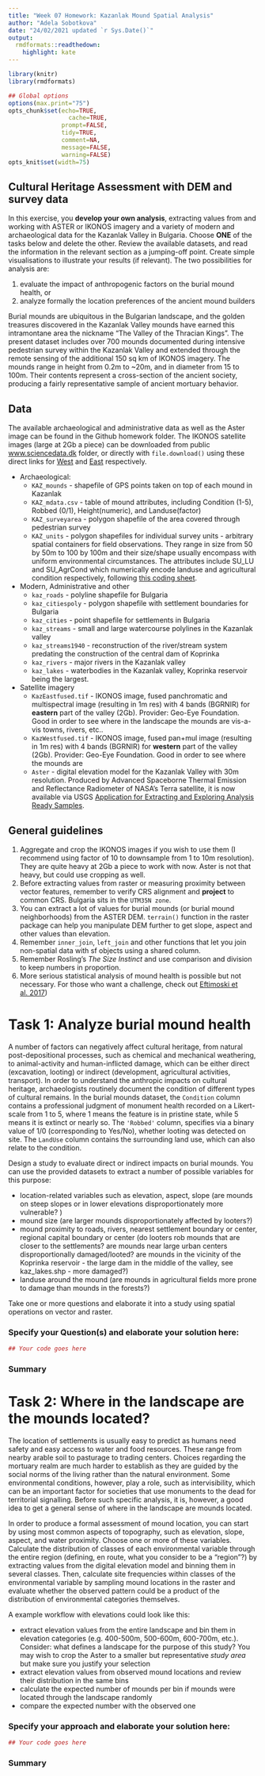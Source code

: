 ```yaml
---
title: "Week 07 Homework: Kazanlak Mound Spatial Analysis"
author: "Adela Sobotkova"
date: "24/02/2021 updated `r Sys.Date()`"
output:
  rmdformats::readthedown:
    highlight: kate
---
```


```r
library(knitr)
library(rmdformats)

## Global options
options(max.print="75")
opts_chunk$set(echo=TRUE,
	             cache=TRUE,
               prompt=FALSE,
               tidy=TRUE,
               comment=NA,
               message=FALSE,
               warning=FALSE)
opts_knit$set(width=75)
```
## Cultural Heritage Assessment with DEM and survey data 

In this exercise, you **develop your own analysis**,  extracting values from and working with ASTER or IKONOS imagery and a variety of modern and archaeological data for the Kazanlak Valley in Bulgaria. Choose **ONE** of the tasks below and delete the other. Review the available datasets, and read the information in the relevant section as a jumping-off point. Create simple  visualisations to illustrate your results (if relevant). The two possibilities for analysis are:

1. evaluate the impact of anthropogenic factors on the burial mound health, or
2. analyze formally the location preferences of the ancient mound builders

Burial mounds are ubiquitous in the Bulgarian landscape, and the golden treasures discovered in the Kazanlak Valley mounds have earned this intramontane area the nickname "The Valley of the Thracian Kings". The present dataset includes over 700 mounds documented during intensive pedestrian survey within the Kazanlak Valley and extended through the remote sensing of the additional 150 sq km of IKONOS imagery. The mounds range in height from 0.2m to ~20m, and in diameter from 15 to 100m. Their contents represent a cross-section of the ancient society, producing a fairly representative sample of ancient mortuary behavior.

## Data
The available archaeological and administrative data as well as the Aster image can be found in the Github homework folder. The IKONOS satellite images (large at 2Gb a piece) can be downloaded from public [www.sciencedata.dk](https://sciencedata.dk/shared/104dc1b7a08529650379d858979ae104) folder, or directly with `file.download()` using these direct links for [West](https://sciencedata.dk/public/104dc1b7a08529650379d858979ae104/KazWestfused.tif) and [East](https://sciencedata.dk/public/104dc1b7a08529650379d858979ae104/KazEastfused.tif) respectively. 

* Archaeological:
  - `KAZ_mounds` -  shapefile of GPS points taken on top of each mound in Kazanlak 
  - `KAZ_mdata.csv` - table of mound attributes, including Condition (1-5), Robbed (0/1), Height(numeric), and Landuse(factor)
  - `KAZ_surveyarea` - polygon shapefile of the area covered through pedestrian survey  
  - `KAZ_units` - polygon shapefiles for individual survey units - arbitrary spatial containers for field observations. They range in size from 50 by 50m to 100 by 100m and their size/shape usually encompass with uniform environmental circumstances. The attributes include SU_LU and SU_AgrCond which numerically encode landuse and agricultural condition respectively, following [this coding sheet](https://docs.google.com/spreadsheets/d/14HoYRAKdi4w82nzCqhVcynGyjwrB6gutBePIs3c7Om0/edit#gid=1709790093). 

* Modern, Administrative and other
  - `kaz_roads` - polyline shapefile for Bulgaria
  - `kaz_citiespoly` - polygon shapefile with settlement boundaries for Bulgaria
  - `kaz_cities` - point shapefile for settlements in Bulgaria
  - `kaz_streams` - small and large watercourse polylines in the Kazanlak valley
  - `kaz_streams1940` - reconstruction of the river/stream system predating the construction of the central dam of Koprinka
  - `kaz_rivers` - major rivers in the Kazanlak valley
  - `kaz_lakes` - waterbodies in the Kazanlak valley, Koprinka reservoir being the largest.

* Satellite imagery
  - `KazEastfused.tif` - IKONOS image, fused panchromatic and multispectral image (resulting in 1m res) with 4 bands (BGRNIR) for **eastern** part of the valley (2Gb). Provider: Geo-Eye Foundation. Good in order to see where in the landscape the mounds are vis-a-vis towns, rivers, etc..
  - `KazWestfused.tif` - IKONOS image, fused pan+mul image (resulting in 1m res) with 4 bands (BGRNIR) for **western** part of the valley (2Gb). Provider: Geo-Eye Foundation. Good in order to see where the mounds are
  - `Aster` - digital elevation model for the Kazanlak Valley with 30m resolution. Produced by Advanced Spaceborne Thermal Emission and Reflectance Radiometer of NASA's Terra satellite, it is now available via USGS  [Application for Extracting and Exploring Analysis Ready Samples](https://lpdaacsvc.cr.usgs.gov/appeears/).


## General guidelines 

1. Aggregate and crop the IKONOS images if you wish to use them (I recommend using factor of 10 to downsample from 1 to 10m resolution). They are quite heavy at 2Gb a piece to work with now. Aster is not that heavy, but could use cropping as well.
2. Before extracting values from raster or measuring proximity between vector features, remember to verify CRS alignment and **project** to common CRS. Bulgaria sits in the `UTM35N zone`.
3. You can extract a lot of values for burial mounds (or burial mound neighborhoods) from the ASTER DEM. `terrain()` function in the raster package can help you manipulate DEM further to get slope, aspect and other values than elevation.
4. Remember `inner_join`, `left_join` and other functions that let you join non-spatial data with sf objects using a shared column.
5. Remember Rosling's *The Size Instinct* and use comparison and division to keep numbers in proportion.
6. More serious statistical analysis of mound health is possible but not necessary. For those who want a challenge, check out [Eftimoski et al. 2017](https://www.sciencedirect.com/science/article/abs/pii/S1296207416302606))


# Task 1: Analyze burial mound health
A number of factors can negatively affect cultural heritage, from natural post-depositional processes, such as chemical and mechanical weathering, to animal-activity and human-inflicted damage, which can be either direct (excavation, looting) or indirect (development, agricultural activities, transport).
In order to understand the anthropic impacts on cultural heritage, archaeologists routinely document the condition of different types of cultural remains. In the burial mounds dataset, the `Condition` column contains a professional judgment of monument health recorded on a Likert-scale from 1 to 5, where 1 means the feature is in pristine state, while 5 means it is extinct or nearly so. The `'Robbed'` column, specifies via a binary value of 1/0 (corresponding to Yes/No), whether looting was detected on site. The `LandUse` column contains the surrounding land use, which can also relate to the condition.

Design a study to evaluate direct or indirect impacts on burial mounds. You can use the provided datasets to extract a number of possible variables for this purpose:

* location-related variables such as elevation, aspect, slope (are mounds on steep slopes or in lower elevations disproportionately more vulnerable? )
* mound size (are larger mounds disproportionately affected by looters?)
* mound proximity to roads, rivers, nearest settlement boundary or center, regional capital boundary or center (do looters rob mounds that are closer to the settlements? are mounds near large urban centers disproportionally damaged/looted? are mounds in the vicinity of the Koprinka reservoir - the large dam in the middle of the valley, see kaz_lakes.shp - more damaged?)
* landuse around the mound (are mounds in agricultural fields more prone to damage than mounds in the forests?)

Take one or more questions and elaborate it into a study using spatial operations on vector and raster. 

### Specify your Question(s) and elaborate your solution here:

```r
## Your code goes here
```

### Summary


# Task 2: Where in the landscape are the mounds located?
The location of settlements is usually easy to predict as humans need safety and easy access to water and food resources. These range from nearby arable soil to pasturage to trading centers. Choices regarding the mortuary realm are much harder to establish as they are guided by the social norms of the living rather than the natural environment. 
Some environmental conditions, however, play a role, such as intervisibility, which can be an important factor for societies that use monuments to the dead for territorial signalling.  Before such specific analysis, it is, however, a good idea to get a general sense of where in the landscape are mounds located.

In order to produce a formal assessment of mound location, you can start by using most common aspects of topography, such as elevation, slope, aspect, and water proximity. Choose one or more of these variables. Calculate the distribution of classes of each environmental variable through the entire region (defining, en route, what you consider to be a "region"?) by extracting values from the digital elevation model and binning them in several classes. Then, calculate site frequencies within classes of the environmental variable by sampling mound locations in the raster and evaluate whether the observed pattern could be a product of the distribution of environmental categories themselves. 

A example workflow with elevations could look like this:

*   extract elevation values from the entire landscape and bin them in elevation categories (e.g. 400-500m, 500-600m, 600-700m, etc.). Consider: what defines a landscape for the purpose of this study? You may wish to crop the Aster to a smaller but representative *study area* but make sure you justify your selection
*   extract elevation values from observed mound locations and review their distribution in the same bins  
*   calculate the expected number of mounds per bin if mounds were located through the landscape randomly
*   compare the expected number with the observed one 

### Specify your approach and elaborate your solution here:

```r
## Your code goes here
```

### Summary
